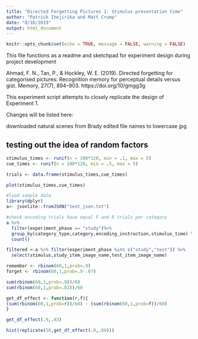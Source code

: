 ```yaml
---
title: "Directed Forgetting Pictures 1: Stimulus presentation time"
author: "Patrick Ihejirika and Matt Crump"
date: "8/16/2019"
output: html_document
---
```


```r
knitr::opts_chunk$set(echo = TRUE, message = FALSE, warning = FALSE)
```

This file functions as a readme and sketchpad for experiment design during project development

Ahmad, F. N., Tan, P., & Hockley, W. E. (2019). Directed forgetting for categorised pictures: Recognition memory for perceptual details versus gist. Memory, 27(7), 894–903. https://doi.org/10/gmgg3g

This experiment script attempts to closely replicate the design of Experiment 1.

Changes will be listed here:

downloaded natural scenes from Brady
edited file names to lowercase jpg

## testing out the idea of random factors

```r

stimulus_times <- runif(n = 100*120, min = .1, max = 5)
cue_times <- runif(n = 100*120, min = .5, max = 5)

trials <- data.frame(stimulus_times,cue_times)

plot(stimulus_times,cue_times)

```


```r
#load sample data
library(dplyr)
a<- jsonlite::fromJSON("test_json.txt")

#check encoding trials have equal F and R trials per category
a %>%
  filter(experiment_phase == "study")%>%
  group_by(category_type,category,encoding_instruction,stimulus_time) %>%
  count()

filtered <-a %>% filter(experiment_phase %in% c("study","test")) %>%
  select(stimulus,study_item_image_name,test_item_image_name)

```



```r

remember <- rbinom(60,1,prob=.9)
forget <- rbinom(60,1,prob=.9-.07)

sum(rbinom(60,1,prob=.9))/60
sum(rbinom(60,1,prob=.83))/60

get_df_effect <- function(r,f){
(sum(rbinom(60,1,prob=r))/60) - (sum(rbinom(60,1,prob=f))/60)
}

get_df_effect(.9,.83)

hist(replicate(50,get_df_effect(.9,.89)))

```

